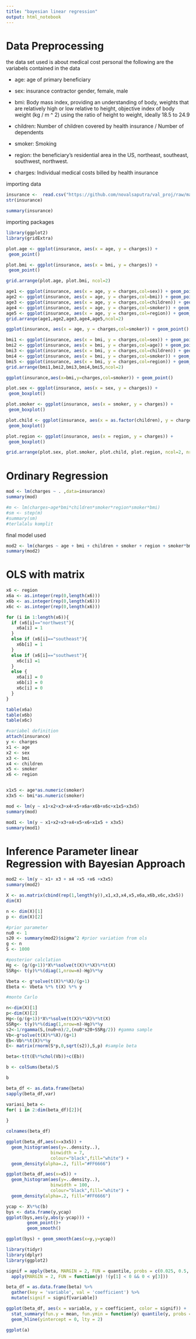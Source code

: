 ---
title: "bayesian linear regression"
output: html_notebook
---

# Data Preprocessing
the data set used is about medical cost personal
the following are the variabels contained in the data

* age: age of primary beneficiary

* sex: insurance contractor gender, female, male

* bmi: Body mass index, providing an understanding of body, weights that are relatively high or low relative to height, objective index of body weight (kg / m ^ 2) using the ratio of height to weight, ideally 18.5 to 24.9

* children: Number of children covered by health insurance / Number of dependents

* smoker: Smoking

* region: the beneficiary's residential area in the US, northeast, southeast, southwest, northwest.

* charges: Individual medical costs billed by health insurance

importing data
```{r}
insurance <-  read.csv("https://github.com/novalsaputra/val_proj/raw/master/bayesian-linear-regression-in-r/data/insurance.csv",head=TRUE)
str(insurance)
```
```{r}
summary(insurance)
```


importing packages 
```{r}
library(ggplot2)
library(gridExtra)
```

```{r}
plot.age <- ggplot(insurance, aes(x = age, y = charges)) +
 geom_point()

plot.bmi <- ggplot(insurance, aes(x = bmi, y = charges)) +
 geom_point()

grid.arrange(plot.age, plot.bmi, ncol=2)
```
```{r}
age1 <- ggplot(insurance, aes(x = age, y = charges,col=sex)) + geom_point()
age2 <- ggplot(insurance, aes(x = age, y = charges,col=bmi)) + geom_point()
age3 <- ggplot(insurance, aes(x = age, y = charges,col=children)) + geom_point()
age4 <- ggplot(insurance, aes(x = age, y = charges,col=smoker)) + geom_point()
age5 <- ggplot(insurance, aes(x = age, y = charges,col=region)) + geom_point()
grid.arrange(age1,age2,age3,age4,age5,ncol=2)
```

```{r}
ggplot(insurance, aes(x = age, y = charges,col=smoker)) + geom_point()
```
```{r}
bmi1 <- ggplot(insurance, aes(x = bmi, y = charges,col=sex)) + geom_point()
bmi2 <- ggplot(insurance, aes(x = bmi, y = charges,col=age)) + geom_point()
bmi3 <- ggplot(insurance, aes(x = bmi, y = charges,col=children)) + geom_point()
bmi4 <- ggplot(insurance, aes(x = bmi, y = charges,col=smoker)) + geom_point()
bmi5 <- ggplot(insurance, aes(x = bmi, y = charges,col=region)) + geom_point()
grid.arrange(bmi1,bmi2,bmi3,bmi4,bmi5,ncol=2)
```

```{r}
ggplot(insurance,aes(x=bmi,y=charges,col=smoker)) + geom_point()
```

```{r}
plot.sex <- ggplot(insurance, aes(x = sex, y = charges)) +
 geom_boxplot()

plot.smoker <- ggplot(insurance, aes(x = smoker, y = charges)) +
 geom_boxplot()

plot.child <- ggplot(insurance, aes(x = as.factor(children), y = charges)) +
 geom_boxplot()

plot.region <- ggplot(insurance, aes(x = region, y = charges)) +
 geom_boxplot()

grid.arrange(plot.sex, plot.smoker, plot.child, plot.region, ncol=2, nrow=2)

```


# Ordinary Regression

```{r}
mod <- lm(charges ~ . ,data=insurance)
summary(mod)
```

```{r}
#m <- lm(charges~age*bmi*children*smoker*region*smoker*bmi)
#sm <- step(m)
#summary(sm)
#terlalalu komplit
```

final model used
```{r}
mod2 <- lm(charges ~ age + bmi + children + smoker + region + smoker*bmi, data=insurance)
summary(mod2)
```
# OLS with matrix

```{r}
x6 <- region
x6a <- as.integer(rep(0,length(x6)))
x6b <- as.integer(rep(0,length(x6)))
x6c <- as.integer(rep(0,length(x6)))

for (i in 1:length(x6)){
  if (x6[i]=="northwest"){
    x6a[i] = 1
  }
  else if (x6[i]=="southeast"){
    x6b[i] = 1
  }
  else if (x6[i]=="southwest"){
    x6c[i] =1
  }
  else {
    x6a[i] = 0
    x6b[i] = 0
    x6c[i] = 0
  }
}

table(x6a)
table(x6b)
table(x6c)
```

```{r}
#variabel definition
attach(insurance)
y <- charges
x1 <- age
x2 <- sex
x3 <- bmi
x4 <- children
x5 <- smoker
x6 <- region


x1x5 <- age*as.numeric(smoker)
x3x5 <- bmi*as.numeric(smoker)
```

```{r}
mod <- lm(y ~ x1+x2+x3+x4+x5+x6a+x6b+x6c+x1x5+x3x5)
summary(mod)
```


```{r}
mod1 <- lm(y ~ x1+x2+x3+x4+x5+x6+x1x5 + x3x5)
summary(mod1)
```


# Inference Parameter linear Regression with Bayesian Approach

```{r}
mod2 <- lm(y ~ x1+ x3 + x4 +x5 +x6 +x3x5)
summary(mod2)
```


```{r}
X <- as.matrix(cbind(rep(1,length(y)),x1,x3,x4,x5,x6a,x6b,x6c,x3x5))
dim(X)
```



```{r}
n <- dim(X)[1]
p <- dim(X)[2]
```


```{r}
#prior parameter
nu0 <- 1
s20 <- summary(mod2)$sigma^2 #prior variation from ols
g <- n
S <- 1000
```

```{r}
#posterior calclation
Hg <- (g/(g+1))*X%*%solve(t(X)%*%X)%*%t(X)
SSRg<- t(y)%*%(diag(1,nrow=n)-Hg)%*%y

Vbeta <- g*solve(t(X)%*%X)/(g+1)
Ebeta <- Vbeta %*% t(X) %*% y

```


```{r}
#monte Carlo

n<-dim(X)[1]
p<-dim(X)[2]
Hg<-(g/(g+1))*X%*%solve(t(X)%*%X)%*%t(X)
SSRg<- t(y)%*%(diag(1,nrow=n)-Hg)%*%y
s2<-1/rgamma(S,(nu0+n)/2,(nu0*s20+SSRg/2)) #gamma sample
Vb<-g*solve(t(X)%*%X)/(g+1)
Eb<-Vb%*%t(X)%*%y
E<- matrix(rnorm(S*p,0,sqrt(s2)),S,p) #sample beta
```

```{r}
beta<-t(t(E%*%chol(Vb))+c(Eb))
```

```{r}
b <- colSums(beta)/S

b
```
```{r}
beta_df <- as.data.frame(beta)
sapply(beta_df,var)
```

```{r}
variasi_beta <- 
for( i in 2:dim(beta_df)[2]){
  
}
```

```{r}
colnames(beta_df)
```


```{r}
ggplot(beta_df,aes(x=x3x5)) +
  geom_histogram(aes(y=..density..),
                 binwidth = 7,
                 colour="black",fill="white") +
  geom_density(alpha=.2, fill="#FF6666")
```

```{r}
ggplot(beta_df,aes(x=x5)) +
  geom_histogram(aes(y=..density..),
                 binwidth = 100,
                 colour="black",fill="white") +
  geom_density(alpha=.2, fill="#FF6666")
```


```{r}
ycap <- X%*%c(b)
bys <- data.frame(y,ycap)
ggplot(bys,aes(y,abs(y-ycap))) +
        geom_point()+
        geom_smooth()
```

```{r}
ggplot(bys) + geom_smooth(aes(x=y,y=ycap))
```


```{r}
library(tidyr)
library(dplyr)
library(ggplot2)

signif = apply(beta, MARGIN = 2, FUN = quantile, probs = c(0.025, 0.5, 0.975)) %>%
  apply(MARGIN = 2, FUN = function(y) !(y[1] < 0 && 0 < y[3]))

beta_df = as.data.frame(beta) %>%
  gather(key = 'variable', val = 'coefficient') %>%
  mutate(signif = signif[variable])

ggplot(beta_df, aes(x = variable, y = coefficient, color = signif)) +
  stat_summary(fun.y = mean, fun.ymin = function(y) quantile(y, probs = c(0.025)), fun.ymax = function(y) quantile(y, probs = c(0.975))) +
  geom_hline(yintercept = 0, lty = 2)
```

```{r}
ggplot(a)
```

